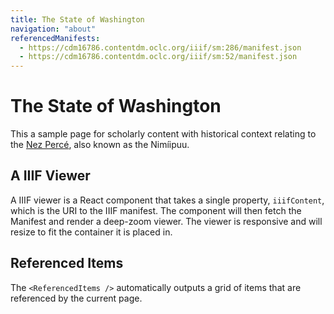 ```yaml
---
title: The State of Washington
navigation: "about"
referencedManifests:
  - https://cdm16786.contentdm.oclc.org/iiif/sm:286/manifest.json
  - https://cdm16786.contentdm.oclc.org/iiif/sm:52/manifest.json
---
```

 
# The State of Washington
 
This a sample page for scholarly content with historical context relating to the [Nez Percé](https://en.wikipedia.org/wiki/Nez_Perce), also known as the Nimíipuu.
 
## A IIIF Viewer
 
A IIIF viewer is a React component that takes a single property, `iiifContent`, which is the URI to the
IIIF manifest. The component will then fetch the Manifest and render a deep-zoom viewer. The viewer is
responsive and will resize to fit the container it is placed in.
 
<Viewer iiifContent="https://canopy-iiif.github.io/iiif-workshop-2023-demo/api/facet/composer/weeks-harold-1893-1967.json" />
 
## Referenced Items
 
The `<ReferencedItems />` automatically outputs a grid of items that are referenced by the current page.
 
<ReferencedItems />
